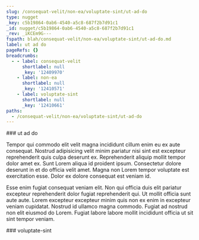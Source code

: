 ```yaml
---
slug: /consequat-velit/non-ea/voluptate-sint/ut-ad-do
type: nugget
_key: c5b19864-0ab6-4540-a5c8-687f2b7d91c1
_id: nugget/c5b19864-0ab6-4540-a5c8-687f2b7d91c1
_rev: _iKCEm9G---
fspath: blah/consequat-velit/non-ea/voluptate-sint/ut-ad-do.md
label: ut ad do
pageRefs: {}
breadcrumbs:
  - - label: consequat-velit
      shortlabel: null
      _key: '12409970'
    - label: non-ea
      shortlabel: null
      _key: '12410571'
    - label: voluptate-sint
      shortlabel: null
      _key: '12410661'
paths:
  - /consequat-velit/non-ea/voluptate-sint/ut-ad-do
---
```


<NuggetArea>
<Nugget slug="/consequat-velit/non-ea/voluptate-sint/ut-ad-do" type="nugget" _key="c5b19864-0ab6-4540-a5c8-687f2b7d91c1" _id="nugget/c5b19864-0ab6-4540-a5c8-687f2b7d91c1" _rev="_iKCEm9G---" fspath="blah/consequat-velit/non-ea/voluptate-sint/ut-ad-do.md" label="ut ad do" paths="/consequat-velit/non-ea/voluptate-sint/ut-ad-do">
<NuggetBody>
### ut ad do

Tempor qui commodo elit velit magna incididunt cillum enim eu ex aute consequat. Nostrud adipisicing velit minim pariatur nisi sint est excepteur reprehenderit quis culpa deserunt ex. Reprehenderit aliquip mollit tempor dolor amet ex. Sunt Lorem aliqua id proident ipsum. Consectetur dolore deserunt in et do officia velit amet. Magna non Lorem tempor voluptate est exercitation esse. Dolor ex dolore consequat est veniam id.

Esse enim fugiat consequat veniam elit. Non qui officia duis elit pariatur excepteur reprehenderit dolor fugiat reprehenderit qui. Ut mollit officia sunt aute aute. Lorem excepteur excepteur minim quis non ex enim in excepteur veniam cupidatat. Nostrud id ullamco magna commodo. Fugiat ad nostrud non elit eiusmod do Lorem. Fugiat labore labore mollit incididunt officia ut sit sint tempor veniam.

</NuggetBody>
<Breadcrumbs>
<Crumbs>
<Crumb _key="12409970" label="consequat-velit" /><Crumb _key="12410571" label="non-ea" /><Crumb _key="12410661" label="voluptate-sint" />
</Crumbs>
</Breadcrumbs>
</Nugget>

<NuggetsInbound>
</NuggetsInbound>
<NuggetsOutbound>
</NuggetsOutbound>
</NuggetArea>
<PassagesInbound>
<Passage direction="inbound" type="passage" _key="12410661" _id="passage/12410661" _rev="_iKCEm9C---" label="voluptate-sint" passage="voluptate-sint" fspath="blah/consequat-velit/non-ea/voluptate-sint" paths="/consequat-velit/non-ea/voluptate-sint" slug="/consequat-velit/non-ea/voluptate-sint">
<NuggetBody>
### voluptate-sint

</NuggetBody>
<Breadcrumbs>
<Crumbs>
<Crumb _key="12409970" label="consequat-velit" /><Crumb _key="12410571" label="non-ea" />
</Crumbs>
</Breadcrumbs>
</Passage>

</PassagesInbound>
<PassagesOutbound>
</PassagesOutbound>